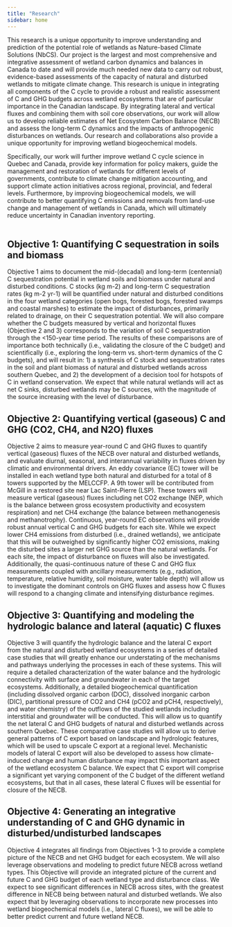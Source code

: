 ```yaml
---
title: "Research"
sidebar: home
---
```


This research is a unique opportunity to improve understanding and prediction of the potential role of wetlands as Nature-based Climate Solutions (NbCS). Our project is the largest and most comprehensive and integrative assessment of wetland carbon dynamics and balances in Canada to date and will provide much needed new data to carry out robust, evidence-based assessments of the capacity of natural and disturbed wetlands to mitigate climate change. This research is unique in integrating all components of the C cycle to provide a robust and realistic assessment of C and GHG budgets across wetland ecosystems that are of particular importance in the Canadian landscape. By integrating lateral and vertical fluxes and combining them with soil core observations, our work will allow us to develop reliable estimates of Net Ecosystem Carbon Balance (NECB) and assess the long-term C dynamics and the impacts of anthropogenic disturbances on wetlands. Our research and collaborations also provide a unique opportunity for improving wetland biogeochemical models. 

Specifically, our work will further improve wetland C cycle science in Quebec and Canada, provide key information for policy makers, guide the management and restoration of wetlands for different levels of governments, contribute to climate change mitigation accounting, and support climate action initiatives across regional, provincial, and federal levels. Furthermore, by improving biogeochemical models, we will contribute to better quantifying C emissions and removals from land-use change and management of wetlands in Canada, which will ultimately reduce uncertainty in Canadian inventory reporting.
<br>
<br>


## Objective 1: Quantifying C sequestration in soils and biomass
Objective 1 aims to document the mid-(decadal) and long-term (centennial) C sequestration potential in wetland soils and biomass under natural and disturbed conditions. C stocks (kg m-2) and long-term C sequestration rates (kg m-2 yr-1) will be quantified under natural and disturbed conditions in the four wetland categories (open bogs, forested bogs, forested swamps and coastal marshes) to estimate the impact of disturbances, primarily related to drainage, on their C sequestration potential.  We will also compare whether the C budgets measured by vertical and horizontal fluxes (Objective 2 and 3) corresponds to the variation of soil C sequestration through the <150-year time period. The results of these comparisons are of importance both technically (i.e., validating the closure of the C budget) and scientifically (i.e., exploring the long-term vs. short-term dynamics of the C budgets), and will result in: 1) a synthesis of C stock and sequestration rates in the soil and plant biomass of natural and disturbed wetlands across southern Quebec, and 2) the development of a decision tool for hotspots of C in wetland conservation. We expect that while natural wetlands will act as net C sinks, disturbed wetlands may be C sources, with the magnitude of the source increasing with the level of disturbance.

## Objective 2: Quantifying vertical (gaseous) C and GHG (CO2, CH4, and N2O) fluxes
Objective 2 aims to measure year-round C and GHG fluxes to quantify vertical (gaseous) fluxes of the NECB over natural and disturbed wetlands, and evaluate diurnal, seasonal, and interannual variability in fluxes driven by climatic and environmental drivers. An eddy covariance (EC) tower will be installed in each wetland type both natural and disturbed for a total of 8 towers supported by the MELCCFP. A 9th tower will be contributed from McGill in a restored site near Lac Saint-Pierre (LSP). These towers will measure vertical (gaseous) fluxes including net CO2 exchange (NEP, which is the balance between gross ecosystem productivity and ecosystem respiration) and net CH4 exchange (the balance between methanogenesis and methanotrophy). Continuous, year-round EC observations will provide robust annual vertical C and GHG budgets for each site. While we expect lower CH4 emissions from disturbed (i.e., drained wetlands), we anticipate that this will be outweighed by significantly higher CO2 emissions, making the disturbed sites a larger net GHG source than the natural wetlands. For each site, the impact of disturbance on fluxes will also be investigated. Additionally, the quasi-continuous nature of these C and GHG flux measurements coupled with ancillary measurements (e.g., radiation, temperature, relative humidity, soil moisture, water table depth) will allow us to investigate the dominant controls on GHG fluxes and assess how C fluxes will respond to a changing climate and intensifying disturbance regimes.

## Objective 3: Quantifying and modeling the hydrologic balance and lateral (aquatic) C fluxes
Objective 3 will quantify the hydrologic balance and the lateral C export from the natural and disturbed wetland ecosystems in a series of detailed case studies that will greatly enhance our understating of the mechanisms and pathways underlying the processes in each of these systems. This will require a detailed characterization of the water balance and the hydrologic connectivity with surface and groundwater in each of the target ecosystems. Additionally, a detailed biogeochemical quantification (including dissolved organic carbon (DOC), dissolved inorganic carbon (DIC), partitional pressure of CO2 and CH4 (pCO2 and pCH4, respectively), and water chemistry) of the outflows of the studied wetlands including interstitial and groundwater will be conducted. This will allow us to quantify the net lateral C and GHG budgets of natural and disturbed wetlands across southern Quebec. These comparative case studies will allow us to derive general patterns of C export based on landscape and hydrologic features, which will be used to upscale C export at a regional level. Mechanistic models of lateral C export will also be developed to assess how climate-induced change and human disturbance may impact this important aspect of the wetland ecosystem C balance. We expect that C export will comprise a significant yet varying component of the C budget of the different wetland ecosystems, but that in all cases, these lateral C fluxes will be essential for closure of the NECB.

## Objective 4: Generating an integrative understanding of C and GHG dynamic in disturbed/undisturbed landscapes
Objective 4 integrates all findings from Objectives 1-3 to provide a complete picture of the NECB and net GHG budget for each ecosystem. We will also leverage observations and modeling to predict future NECB across wetland types. This Objective will provide an integrated picture of the current and future C and GHG budget of each wetland type and disturbance class. We expect to see significant differences in NECB across sites, with the greatest difference in NECB being between natural and disturbed wetlands. We also expect that by leveraging observations to incorporate new processes into wetland biogeochemical models (i.e., lateral C fluxes), we will be able to better predict current and future wetland NECB.